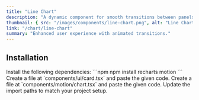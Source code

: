 ```yaml
---
title: "Line Chart"
description: "A dynamic component for smooth transitions between panels."
thumbnail: { src: "/images/components/line-chart.png", alt: "Line Chart example" }
link: "/chart/line-chart"
summary: "Enhanced user experience with animated transitions."
---
```


<ComponentPreview name="line-chart-demo" />

## Installation

<Steps>
<Step>
Install the following dependencies:
</Step>
```npm
npm install recharts motion
```

<Step>
Create a file at `components/ui/card.tsx` and paste the given code.  
</Step>

<CollapsibleSource name="card" />

<Step>
Create a file at `components/motion/chart.tsx` and paste the given code.  
</Step>

<CollapsibleSource name="chart" />

<Step>
Update the import paths to match your project setup.
</Step>

</Steps>